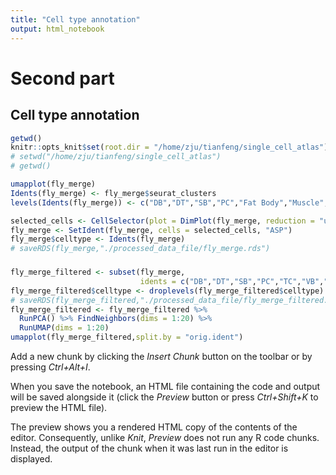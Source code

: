 ```yaml
---
title: "Cell type annotation"
output: html_notebook
---
```


# Second part
## Cell type annotation
```r
getwd()
knitr::opts_knit$set(root.dir = "/home/zju/tianfeng/single_cell_atlas")
# setwd("/home/zju/tianfeng/single_cell_atlas")
# getwd()
```

```r
umapplot(fly_merge)
Idents(fly_merge) <- fly_merge$seurat_clusters
levels(Idents(fly_merge)) <- c("DB","DT","SB","PC","Fat Body","Muscle","TC","VB","LT","NE","GB")

selected_cells <- CellSelector(plot = DimPlot(fly_merge, reduction = "umap"))
fly_merge <- SetIdent(fly_merge, cells = selected_cells, "ASP")
fly_merge$celltype <- Idents(fly_merge)
# saveRDS(fly_merge,"./processed_data_file/fly_merge.rds")
```

###          
```r
fly_merge_filtered <- subset(fly_merge, 
                             idents = c("DB","DT","SB","PC","TC","VB","LT","GB","ASP"))
fly_merge_filtered$celltype <- droplevels(fly_merge_filtered$celltype) #      levels
# saveRDS(fly_merge_filtered,"./processed_data_file/fly_merge_filtered.rds")
fly_merge_filtered <- fly_merge_filtered %>% 
  RunPCA() %>% FindNeighbors(dims = 1:20) %>% 
  RunUMAP(dims = 1:20)
umapplot(fly_merge_filtered,split.by = "orig.ident")
```


Add a new chunk by clicking the *Insert Chunk* button on the toolbar or by pressing *Ctrl+Alt+I*.

When you save the notebook, an HTML file containing the code and output will be saved alongside it (click the *Preview* button or press *Ctrl+Shift+K* to preview the HTML file).

The preview shows you a rendered HTML copy of the contents of the editor. Consequently, unlike *Knit*, *Preview* does not run any R code chunks. Instead, the output of the chunk when it was last run in the editor is displayed.
